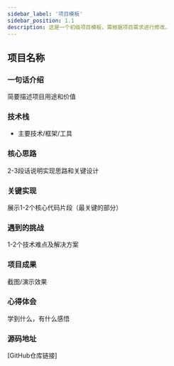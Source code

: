```yaml
---
sidebar_label: '项目模板'
sidebar_position: 1.1
description: 这是一个初级项目模板，需根据项目需求进行修改。
---
```



## 项目名称

### 一句话介绍
简要描述项目用途和价值

### 技术栈
- 主要技术/框架/工具

### 核心思路
2-3段话说明实现思路和关键设计

### 关键实现
展示1-2个核心代码片段（最关键的部分）

### 遇到的挑战
1-2个技术难点及解决方案

### 项目成果
截图/演示效果

### 心得体会
学到什么，有什么感悟

### 源码地址
[GitHub仓库链接]
